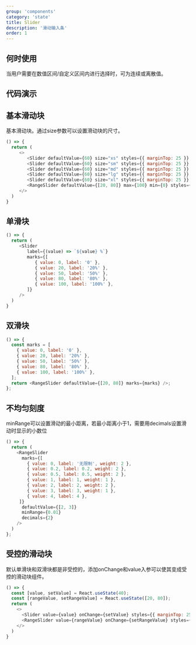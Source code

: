 ```yaml
---
group: 'components'
category: 'state'
title: Slider
description: '滑动输入条'
order: 1
---
```


## 何时使用

当用户需要在数值区间/自定义区间内进行选择时，可为连续或离散值。

## 代码演示

## 基本滑动块

基本滑动块。通过size参数可以设置滑动块的尺寸。

```js live=true
() => {
  return (
     <>
        <Slider defaultValue={60} size="xs" styles={{ marginTop: 25 }} />
        <Slider defaultValue={60} size="sm" styles={{ marginTop: 25 }} />
        <Slider defaultValue={60} size="md" styles={{ marginTop: 25 }} />
        <Slider defaultValue={60} size="lg" styles={{ marginTop: 25 }} />
        <Slider defaultValue={60} size="xl" styles={{ marginTop: 25 }} />
        <RangeSlider defaultValue={[20, 80]} max={100} min={0} styles={{ marginTop: 25 }}/>
     </>
  )
}
```

## 单滑块

```js live=true
() => {
  return (
     <Slider
        label={(value) => `${value} %`}
        marks={[
           { value: 0, label: '0' },
           { value: 20, label: '20%' },
           { value: 50, label: '50%' },
           { value: 80, label: '80%' },
           { value: 100, label: '100%' },
        ]}
     />
  )
}
```

## 双滑块

```js live=true
() => {
  const marks = [
    { value: 0, label: '0' },
    { value: 20, label: '20%' },
    { value: 50, label: '50%' },
    { value: 80, label: '80%' },
    { value: 100, label: '100%' },
  ];
  return <RangeSlider defaultValue={[20, 80]} marks={marks} />;
};
```

## 不均匀刻度

minRange可以设置滑动的最小距离，若最小距离小于1，需要用decimals设置滑动时显示的小数位

```js live=true
() => {
  return (
    <RangeSlider
      marks={[
        { value: 0, label: '无限制', weight: 2 },
        { value: 0.2, label: 0.2, weight: 2 },
        { value: 0.5, label: 0.5, weight: 2 },
        { value: 1, label: 1, weight: 1 },
        { value: 2, label: 2, weight: 2 },
        { value: 3, label: 3, weight: 1 },
        { value: 4, label: 4 },
     ]}
      defaultValue={[2, 3]}
      minRange={0.01}
      decimals={2}
    />
  )
};
```

## 受控的滑动块

默认单滑块和双滑块都是非受控的，添加onChange和value入参可以使其变成受控的滑动块组件。

```js live=true
() => {
  const [value, setValue] = React.useState(40);
  const [rangeValue, setRangeValue] = React.useState([20, 80]);
  return (
    <>
      <Slider value={value} onChange={setValue} styles={{ marginTop: 25 }}/>
      <RangeSlider value={rangeValue} onChange={setRangeValue} styles={{ marginTop: 25 }}/>
    </>
  )
}
```

